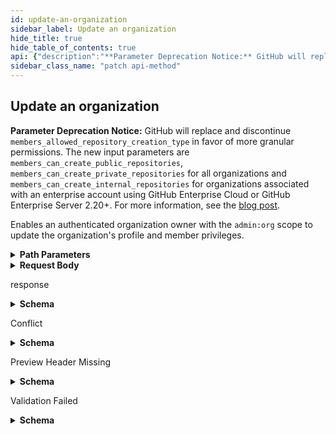 ```yaml
---
id: update-an-organization
sidebar_label: Update an organization
hide_title: true
hide_table_of_contents: true
api: {"description":"**Parameter Deprecation Notice:** GitHub will replace and discontinue `members_allowed_repository_creation_type` in favor of more granular permissions. The new input parameters are `members_can_create_public_repositories`, `members_can_create_private_repositories` for all organizations and `members_can_create_internal_repositories` for organizations associated with an enterprise account using GitHub Enterprise Cloud or GitHub Enterprise Server 2.20+. For more information, see the [blog post](https://developer.github.com/changes/2019-12-03-internal-visibility-changes).\n\nEnables an authenticated organization owner with the `admin:org` scope to update the organization's profile and member privileges.","externalDocs":{"description":"API method documentation","url":"https://docs.github.com/rest/reference/orgs/#update-an-organization"},"operationId":"orgs/update","parameters":[{"in":"path","name":"org","required":true,"schema":{"type":"string"}}],"requestBody":{"content":{"application/json":{"example":{"billing_email":"mona@github.com","company":"GitHub","default_repository_permission":"read","description":"GitHub, the company.","email":"mona@github.com","location":"San Francisco","members_allowed_repository_creation_type":"all","members_can_create_repositories":true,"name":"github","twitter_username":"github"},"schema":{"properties":{"billing_email":{"description":"Billing email address. This address is not publicized.","type":"string"},"blog":{"example":"\"http://github.blog\"","type":"string"},"company":{"description":"The company name.","type":"string"},"default_repository_permission":{"default":"read","description":"Default permission level members have for organization repositories:  \n\\* `read` - can pull, but not push to or administer this repository.  \n\\* `write` - can pull and push, but not administer this repository.  \n\\* `admin` - can pull, push, and administer this repository.  \n\\* `none` - no permissions granted by default.","enum":["read","write","admin","none"],"type":"string"},"description":{"description":"The description of the company.","type":"string"},"email":{"description":"The publicly visible email address.","type":"string"},"has_organization_projects":{"description":"Toggles whether an organization can use organization projects.","type":"boolean"},"has_repository_projects":{"description":"Toggles whether repositories that belong to the organization can use repository projects.","type":"boolean"},"location":{"description":"The location.","type":"string"},"members_allowed_repository_creation_type":{"description":"Specifies which types of repositories non-admin organization members can create. Can be one of:  \n\\* `all` - all organization members can create public and private repositories.  \n\\* `private` - members can create private repositories. This option is only available to repositories that are part of an organization on GitHub Enterprise Cloud.  \n\\* `none` - only admin members can create repositories.  \n**Note:** This parameter is deprecated and will be removed in the future. Its return value ignores internal repositories. Using this parameter overrides values set in `members_can_create_repositories`. See the parameter deprecation notice in the operation description for details.","enum":["all","private","none"],"type":"string"},"members_can_create_internal_repositories":{"description":"Toggles whether organization members can create internal repositories, which are visible to all enterprise members. You can only allow members to create internal repositories if your organization is associated with an enterprise account using GitHub Enterprise Cloud or GitHub Enterprise Server 2.20+. Can be one of:  \n\\* `true` - all organization members can create internal repositories.  \n\\* `false` - only organization owners can create internal repositories.  \nDefault: `true`. For more information, see \"[Restricting repository creation in your organization](https://help.github.com/github/setting-up-and-managing-organizations-and-teams/restricting-repository-creation-in-your-organization)\" in the GitHub Help documentation.","type":"boolean"},"members_can_create_pages":{"default":true,"description":"Toggles whether organization members can create GitHub Pages sites. Can be one of:  \n\\* `true` - all organization members can create GitHub Pages sites.  \n\\* `false` - no organization members can create GitHub Pages sites. Existing published sites will not be impacted.","type":"boolean"},"members_can_create_private_pages":{"default":true,"description":"Toggles whether organization members can create private GitHub Pages sites. Can be one of:  \n\\* `true` - all organization members can create private GitHub Pages sites.  \n\\* `false` - no organization members can create private GitHub Pages sites. Existing published sites will not be impacted.","type":"boolean"},"members_can_create_private_repositories":{"description":"Toggles whether organization members can create private repositories, which are visible to organization members with permission. Can be one of:  \n\\* `true` - all organization members can create private repositories.  \n\\* `false` - only organization owners can create private repositories.  \nDefault: `true`. For more information, see \"[Restricting repository creation in your organization](https://help.github.com/github/setting-up-and-managing-organizations-and-teams/restricting-repository-creation-in-your-organization)\" in the GitHub Help documentation.","type":"boolean"},"members_can_create_public_pages":{"default":true,"description":"Toggles whether organization members can create public GitHub Pages sites. Can be one of:  \n\\* `true` - all organization members can create public GitHub Pages sites.  \n\\* `false` - no organization members can create public GitHub Pages sites. Existing published sites will not be impacted.","type":"boolean"},"members_can_create_public_repositories":{"description":"Toggles whether organization members can create public repositories, which are visible to anyone. Can be one of:  \n\\* `true` - all organization members can create public repositories.  \n\\* `false` - only organization owners can create public repositories.  \nDefault: `true`. For more information, see \"[Restricting repository creation in your organization](https://help.github.com/github/setting-up-and-managing-organizations-and-teams/restricting-repository-creation-in-your-organization)\" in the GitHub Help documentation.","type":"boolean"},"members_can_create_repositories":{"default":true,"description":"Toggles the ability of non-admin organization members to create repositories. Can be one of:  \n\\* `true` - all organization members can create repositories.  \n\\* `false` - only organization owners can create repositories.  \nDefault: `true`  \n**Note:** A parameter can override this parameter. See `members_allowed_repository_creation_type` in this table for details. **Note:** A parameter can override this parameter. See `members_allowed_repository_creation_type` in this table for details.","type":"boolean"},"name":{"description":"The shorthand name of the company.","type":"string"},"twitter_username":{"description":"The Twitter username of the company.","type":"string"}},"type":"object"}}}},"responses":{"200":{"content":{"application/json":{"examples":{"default":{"value":{"avatar_url":"https://github.com/images/error/octocat_happy.gif","billing_email":"mona@github.com","blog":"https://github.com/blog","collaborators":8,"company":"GitHub","created_at":"2008-01-14T04:33:35.000Z","default_repository_permission":"read","description":"A great organization","disk_usage":10000,"email":"octocat@github.com","events_url":"https://api.github.com/orgs/github/events","followers":20,"following":0,"has_organization_projects":true,"has_repository_projects":true,"hooks_url":"https://api.github.com/orgs/github/hooks","html_url":"https://github.com/octocat","id":1,"is_verified":true,"issues_url":"https://api.github.com/orgs/github/issues","location":"San Francisco","login":"github","members_allowed_repository_creation_type":"all","members_can_create_internal_repositories":false,"members_can_create_pages":true,"members_can_create_private_repositories":false,"members_can_create_public_repositories":false,"members_can_create_repositories":true,"members_url":"https://api.github.com/orgs/github/members{/member}","name":"github","node_id":"MDEyOk9yZ2FuaXphdGlvbjE=","owned_private_repos":100,"plan":{"name":"Medium","private_repos":20,"space":400},"private_gists":81,"public_gists":1,"public_members_url":"https://api.github.com/orgs/github/public_members{/member}","public_repos":2,"repos_url":"https://api.github.com/orgs/github/repos","total_private_repos":100,"twitter_username":"github","two_factor_requirement_enabled":true,"type":"Organization","updated_at":"2014-03-03T18:58:10.000Z","url":"https://api.github.com/orgs/github"}}},"schema":{"description":"Organization Full","properties":{"avatar_url":{"example":"https://github.com/images/error/octocat_happy.gif","type":"string"},"billing_email":{"example":"org@example.com","format":"email","nullable":true,"type":"string"},"blog":{"example":"https://github.com/blog","format":"uri","type":"string"},"collaborators":{"example":8,"nullable":true,"type":"integer"},"company":{"example":"GitHub","type":"string"},"created_at":{"example":"2008-01-14T04:33:35.000Z","format":"date-time","type":"string"},"default_repository_permission":{"nullable":true,"type":"string"},"description":{"example":"A great organization","nullable":true,"type":"string"},"disk_usage":{"example":10000,"nullable":true,"type":"integer"},"email":{"example":"octocat@github.com","format":"email","type":"string"},"events_url":{"example":"https://api.github.com/orgs/github/events","format":"uri","type":"string"},"followers":{"example":20,"type":"integer"},"following":{"example":0,"type":"integer"},"has_organization_projects":{"example":true,"type":"boolean"},"has_repository_projects":{"example":true,"type":"boolean"},"hooks_url":{"example":"https://api.github.com/orgs/github/hooks","type":"string"},"html_url":{"example":"https://github.com/octocat","format":"uri","type":"string"},"id":{"example":1,"type":"integer"},"is_verified":{"example":true,"type":"boolean"},"issues_url":{"example":"https://api.github.com/orgs/github/issues","type":"string"},"location":{"example":"San Francisco","type":"string"},"login":{"example":"github","type":"string"},"members_allowed_repository_creation_type":{"example":"all","type":"string"},"members_can_create_internal_repositories":{"example":true,"type":"boolean"},"members_can_create_pages":{"example":true,"type":"boolean"},"members_can_create_private_repositories":{"example":true,"type":"boolean"},"members_can_create_public_repositories":{"example":true,"type":"boolean"},"members_can_create_repositories":{"example":true,"nullable":true,"type":"boolean"},"members_url":{"example":"https://api.github.com/orgs/github/members{/member}","type":"string"},"name":{"example":"github","type":"string"},"node_id":{"example":"MDEyOk9yZ2FuaXphdGlvbjE=","type":"string"},"owned_private_repos":{"example":100,"type":"integer"},"plan":{"properties":{"filled_seats":{"type":"integer"},"name":{"type":"string"},"private_repos":{"type":"integer"},"seats":{"type":"integer"},"space":{"type":"integer"}},"required":["name","space","private_repos"],"type":"object"},"private_gists":{"example":81,"nullable":true,"type":"integer"},"public_gists":{"example":1,"type":"integer"},"public_members_url":{"example":"https://api.github.com/orgs/github/public_members{/member}","type":"string"},"public_repos":{"example":2,"type":"integer"},"repos_url":{"example":"https://api.github.com/orgs/github/repos","format":"uri","type":"string"},"total_private_repos":{"example":100,"type":"integer"},"twitter_username":{"example":"github","nullable":true,"type":"string"},"two_factor_requirement_enabled":{"example":true,"nullable":true,"type":"boolean"},"type":{"example":"Organization","type":"string"},"updated_at":{"format":"date-time","type":"string"},"url":{"example":"https://api.github.com/orgs/github","format":"uri","type":"string"}},"required":["login","url","id","node_id","repos_url","events_url","hooks_url","issues_url","members_url","public_members_url","avatar_url","description","html_url","has_organization_projects","has_repository_projects","public_repos","public_gists","followers","following","type","created_at","updated_at"],"title":"Organization Full","type":"object"}}},"description":"response"},"409":{"content":{"application/json":{"schema":{"description":"Basic Error","properties":{"documentation_url":{"type":"string"},"message":{"type":"string"}},"title":"Basic Error","type":"object"}}},"description":"Conflict"},"415":{"content":{"application/json":{"schema":{"properties":{"documentation_url":{"type":"string"},"message":{"type":"string"}},"required":["message","documentation_url"],"type":"object"}}},"description":"Preview Header Missing"},"422":{"content":{"application/json":{"schema":{"oneOf":[{"description":"Validation Error","properties":{"documentation_url":{"type":"string"},"errors":{"items":{"properties":{"code":{"type":"string"},"field":{"type":"string"},"index":{"type":"integer"},"message":{"type":"string"},"resource":{"type":"string"},"value":{"oneOf":[{"nullable":true,"type":"string"},{"nullable":true,"type":"integer"},{"items":{"type":"string"},"nullable":true,"type":"array"}]}},"required":["code"],"type":"object"},"type":"array"},"message":{"type":"string"}},"required":["message","documentation_url"],"title":"Validation Error","type":"object"},{"description":"Validation Error Simple","properties":{"documentation_url":{"type":"string"},"errors":{"items":{"type":"string"},"type":"array"},"message":{"type":"string"}},"required":["message","documentation_url"],"title":"Validation Error Simple","type":"object"}]}}},"description":"Validation Failed"}},"tags":["orgs"],"x-github":{"category":"orgs","enabledForGitHubApps":true,"githubCloudOnly":false,"previews":[{"name":"surtur","note":"New repository creation permissions are available to preview. You can now use `members_can_create_public_repositories`, `members_can_create_private_repositories`, and `members_can_create_internal_repositories`. You can only allow members to create internal repositories if your organization is associated with an enterprise account using GitHub Enterprise Cloud or GitHub Enterprise Server 2.20+. These parameters provide more granular permissions to configure the type of repositories organization members can create.\n\nTo access these new parameters during the preview period, you must provide a custom [media type](https://docs.github.com/rest/overview/media-types) in the `Accept` header:\n```shell\napplication/vnd.github.surtur-preview+json\n```","required":false}],"subcategory":null},"method":"patch","path":"/orgs/{org}","servers":[{"url":"https://api.github.com"}],"jsonRequestBodyExample":{"billing_email":"string","blog":"\"http://github.blog\"","company":"string","default_repository_permission":"read","description":"string","email":"string","has_organization_projects":true,"has_repository_projects":true,"location":"string","members_allowed_repository_creation_type":"all","members_can_create_internal_repositories":true,"members_can_create_pages":true,"members_can_create_private_pages":true,"members_can_create_private_repositories":true,"members_can_create_public_pages":true,"members_can_create_public_repositories":true,"members_can_create_repositories":true,"name":"string","twitter_username":"string"},"info":{"contact":{"name":"Support","url":"https://support.github.com/contact"},"description":"GitHub's v3 REST API.","license":{"name":"MIT","url":"https://spdx.org/licenses/MIT"},"termsOfService":"https://docs.github.com/articles/github-terms-of-service","title":"GitHub v3 REST API","version":"1.1.4","x-apisguru-categories":["collaboration","developer_tools"],"x-logo":{"url":"https://twitter.com/github/profile_image?size=original"},"x-origin":[{"format":"openapi","url":"https://raw.githubusercontent.com/github/rest-api-description/main/descriptions/api.github.com/api.github.com.json","version":"3.0"}],"x-providerName":"github.com"},"postman":{"name":"Update an organization","description":{"content":"**Parameter Deprecation Notice:** GitHub will replace and discontinue `members_allowed_repository_creation_type` in favor of more granular permissions. The new input parameters are `members_can_create_public_repositories`, `members_can_create_private_repositories` for all organizations and `members_can_create_internal_repositories` for organizations associated with an enterprise account using GitHub Enterprise Cloud or GitHub Enterprise Server 2.20+. For more information, see the [blog post](https://developer.github.com/changes/2019-12-03-internal-visibility-changes).\n\nEnables an authenticated organization owner with the `admin:org` scope to update the organization's profile and member privileges.","type":"text/plain"},"url":{"path":["orgs",":org"],"host":["{{baseUrl}}"],"query":[],"variable":[{"disabled":false,"description":{"content":"(Required) ","type":"text/plain"},"type":"any","value":"","key":"org"}]},"header":[{"key":"Content-Type","value":"application/json"},{"key":"Accept","value":"application/json"}],"method":"PATCH","body":{"mode":"raw","raw":"\"\"","options":{"raw":{"language":"json"}}}}}
sidebar_class_name: "patch api-method"
---
```



## Update an organization



**Parameter Deprecation Notice:** GitHub will replace and discontinue `members_allowed_repository_creation_type` in favor of more granular permissions. The new input parameters are `members_can_create_public_repositories`, `members_can_create_private_repositories` for all organizations and `members_can_create_internal_repositories` for organizations associated with an enterprise account using GitHub Enterprise Cloud or GitHub Enterprise Server 2.20+. For more information, see the [blog post](https://developer.github.com/changes/2019-12-03-internal-visibility-changes).

Enables an authenticated organization owner with the `admin:org` scope to update the organization&#39;s profile and member privileges.

<details style={{"marginBottom":"1rem"}}><summary style={{}}><strong>Path Parameters</strong></summary><div><ul><ParamsItem className={"paramsItem"} param={{"in":"path","name":"org","required":true,"schema":{"type":"string"}}}></ParamsItem></ul></div></details><details style={{}}><summary style={{"textAlign":"left"}}><strong>Request Body</strong></summary><div style={{"textAlign":"left","marginLeft":"1rem"}}></div><ul style={{"marginLeft":"1rem"}}><SchemaItem collapsible={false} name={"billing_email"} required={false} schemaDescription={"Billing email address. This address is not publicized."} schemaName={"string"} qualifierMessage={undefined}></SchemaItem><SchemaItem collapsible={false} name={"blog"} required={false} schemaDescription={undefined} schemaName={"string"} qualifierMessage={undefined}></SchemaItem><SchemaItem collapsible={false} name={"company"} required={false} schemaDescription={"The company name."} schemaName={"string"} qualifierMessage={undefined}></SchemaItem><SchemaItem collapsible={false} name={"default_repository_permission"} required={false} schemaDescription={"Default permission level members have for organization repositories:  \n\\* `read` - can pull, but not push to or administer this repository.  \n\\* `write` - can pull and push, but not administer this repository.  \n\\* `admin` - can pull, push, and administer this repository.  \n\\* `none` - no permissions granted by default."} schemaName={"string"} qualifierMessage={"**Possible values:** [`read`, `write`, `admin`, `none`]"}></SchemaItem><SchemaItem collapsible={false} name={"description"} required={false} schemaDescription={"The description of the company."} schemaName={"string"} qualifierMessage={undefined}></SchemaItem><SchemaItem collapsible={false} name={"email"} required={false} schemaDescription={"The publicly visible email address."} schemaName={"string"} qualifierMessage={undefined}></SchemaItem><SchemaItem collapsible={false} name={"has_organization_projects"} required={false} schemaDescription={"Toggles whether an organization can use organization projects."} schemaName={"boolean"} qualifierMessage={undefined}></SchemaItem><SchemaItem collapsible={false} name={"has_repository_projects"} required={false} schemaDescription={"Toggles whether repositories that belong to the organization can use repository projects."} schemaName={"boolean"} qualifierMessage={undefined}></SchemaItem><SchemaItem collapsible={false} name={"location"} required={false} schemaDescription={"The location."} schemaName={"string"} qualifierMessage={undefined}></SchemaItem><SchemaItem collapsible={false} name={"members_allowed_repository_creation_type"} required={false} schemaDescription={"Specifies which types of repositories non-admin organization members can create. Can be one of:  \n\\* `all` - all organization members can create public and private repositories.  \n\\* `private` - members can create private repositories. This option is only available to repositories that are part of an organization on GitHub Enterprise Cloud.  \n\\* `none` - only admin members can create repositories.  \n**Note:** This parameter is deprecated and will be removed in the future. Its return value ignores internal repositories. Using this parameter overrides values set in `members_can_create_repositories`. See the parameter deprecation notice in the operation description for details."} schemaName={"string"} qualifierMessage={"**Possible values:** [`all`, `private`, `none`]"}></SchemaItem><SchemaItem collapsible={false} name={"members_can_create_internal_repositories"} required={false} schemaDescription={"Toggles whether organization members can create internal repositories, which are visible to all enterprise members. You can only allow members to create internal repositories if your organization is associated with an enterprise account using GitHub Enterprise Cloud or GitHub Enterprise Server 2.20+. Can be one of:  \n\\* `true` - all organization members can create internal repositories.  \n\\* `false` - only organization owners can create internal repositories.  \nDefault: `true`. For more information, see \"[Restricting repository creation in your organization](https://help.github.com/github/setting-up-and-managing-organizations-and-teams/restricting-repository-creation-in-your-organization)\" in the GitHub Help documentation."} schemaName={"boolean"} qualifierMessage={undefined}></SchemaItem><SchemaItem collapsible={false} name={"members_can_create_pages"} required={false} schemaDescription={"Toggles whether organization members can create GitHub Pages sites. Can be one of:  \n\\* `true` - all organization members can create GitHub Pages sites.  \n\\* `false` - no organization members can create GitHub Pages sites. Existing published sites will not be impacted."} schemaName={"boolean"} qualifierMessage={undefined}></SchemaItem><SchemaItem collapsible={false} name={"members_can_create_private_pages"} required={false} schemaDescription={"Toggles whether organization members can create private GitHub Pages sites. Can be one of:  \n\\* `true` - all organization members can create private GitHub Pages sites.  \n\\* `false` - no organization members can create private GitHub Pages sites. Existing published sites will not be impacted."} schemaName={"boolean"} qualifierMessage={undefined}></SchemaItem><SchemaItem collapsible={false} name={"members_can_create_private_repositories"} required={false} schemaDescription={"Toggles whether organization members can create private repositories, which are visible to organization members with permission. Can be one of:  \n\\* `true` - all organization members can create private repositories.  \n\\* `false` - only organization owners can create private repositories.  \nDefault: `true`. For more information, see \"[Restricting repository creation in your organization](https://help.github.com/github/setting-up-and-managing-organizations-and-teams/restricting-repository-creation-in-your-organization)\" in the GitHub Help documentation."} schemaName={"boolean"} qualifierMessage={undefined}></SchemaItem><SchemaItem collapsible={false} name={"members_can_create_public_pages"} required={false} schemaDescription={"Toggles whether organization members can create public GitHub Pages sites. Can be one of:  \n\\* `true` - all organization members can create public GitHub Pages sites.  \n\\* `false` - no organization members can create public GitHub Pages sites. Existing published sites will not be impacted."} schemaName={"boolean"} qualifierMessage={undefined}></SchemaItem><SchemaItem collapsible={false} name={"members_can_create_public_repositories"} required={false} schemaDescription={"Toggles whether organization members can create public repositories, which are visible to anyone. Can be one of:  \n\\* `true` - all organization members can create public repositories.  \n\\* `false` - only organization owners can create public repositories.  \nDefault: `true`. For more information, see \"[Restricting repository creation in your organization](https://help.github.com/github/setting-up-and-managing-organizations-and-teams/restricting-repository-creation-in-your-organization)\" in the GitHub Help documentation."} schemaName={"boolean"} qualifierMessage={undefined}></SchemaItem><SchemaItem collapsible={false} name={"members_can_create_repositories"} required={false} schemaDescription={"Toggles the ability of non-admin organization members to create repositories. Can be one of:  \n\\* `true` - all organization members can create repositories.  \n\\* `false` - only organization owners can create repositories.  \nDefault: `true`  \n**Note:** A parameter can override this parameter. See `members_allowed_repository_creation_type` in this table for details. **Note:** A parameter can override this parameter. See `members_allowed_repository_creation_type` in this table for details."} schemaName={"boolean"} qualifierMessage={undefined}></SchemaItem><SchemaItem collapsible={false} name={"name"} required={false} schemaDescription={"The shorthand name of the company."} schemaName={"string"} qualifierMessage={undefined}></SchemaItem><SchemaItem collapsible={false} name={"twitter_username"} required={false} schemaDescription={"The Twitter username of the company."} schemaName={"string"} qualifierMessage={undefined}></SchemaItem></ul></details><div><ApiTabs><TabItem label={"200"} value={"200"}><div>

response

</div><div><details style={{}}><summary style={{"textAlign":"left"}}><strong>Schema</strong></summary><div style={{"textAlign":"left","marginLeft":"1rem"}}></div><ul style={{"marginLeft":"1rem"}}><SchemaItem collapsible={false} name={"avatar_url"} required={true} schemaDescription={undefined} schemaName={"string"} qualifierMessage={undefined}></SchemaItem><SchemaItem collapsible={false} name={"billing_email"} required={false} schemaDescription={undefined} schemaName={"email"} qualifierMessage={undefined}></SchemaItem><SchemaItem collapsible={false} name={"blog"} required={false} schemaDescription={undefined} schemaName={"uri"} qualifierMessage={undefined}></SchemaItem><SchemaItem collapsible={false} name={"collaborators"} required={false} schemaDescription={undefined} schemaName={"integer"} qualifierMessage={undefined}></SchemaItem><SchemaItem collapsible={false} name={"company"} required={false} schemaDescription={undefined} schemaName={"string"} qualifierMessage={undefined}></SchemaItem><SchemaItem collapsible={false} name={"created_at"} required={true} schemaDescription={undefined} schemaName={"date-time"} qualifierMessage={undefined}></SchemaItem><SchemaItem collapsible={false} name={"default_repository_permission"} required={false} schemaDescription={undefined} schemaName={"string"} qualifierMessage={undefined}></SchemaItem><SchemaItem collapsible={false} name={"description"} required={true} schemaDescription={undefined} schemaName={"string"} qualifierMessage={undefined}></SchemaItem><SchemaItem collapsible={false} name={"disk_usage"} required={false} schemaDescription={undefined} schemaName={"integer"} qualifierMessage={undefined}></SchemaItem><SchemaItem collapsible={false} name={"email"} required={false} schemaDescription={undefined} schemaName={"email"} qualifierMessage={undefined}></SchemaItem><SchemaItem collapsible={false} name={"events_url"} required={true} schemaDescription={undefined} schemaName={"uri"} qualifierMessage={undefined}></SchemaItem><SchemaItem collapsible={false} name={"followers"} required={true} schemaDescription={undefined} schemaName={"integer"} qualifierMessage={undefined}></SchemaItem><SchemaItem collapsible={false} name={"following"} required={true} schemaDescription={undefined} schemaName={"integer"} qualifierMessage={undefined}></SchemaItem><SchemaItem collapsible={false} name={"has_organization_projects"} required={true} schemaDescription={undefined} schemaName={"boolean"} qualifierMessage={undefined}></SchemaItem><SchemaItem collapsible={false} name={"has_repository_projects"} required={true} schemaDescription={undefined} schemaName={"boolean"} qualifierMessage={undefined}></SchemaItem><SchemaItem collapsible={false} name={"hooks_url"} required={true} schemaDescription={undefined} schemaName={"string"} qualifierMessage={undefined}></SchemaItem><SchemaItem collapsible={false} name={"html_url"} required={true} schemaDescription={undefined} schemaName={"uri"} qualifierMessage={undefined}></SchemaItem><SchemaItem collapsible={false} name={"id"} required={true} schemaDescription={undefined} schemaName={"integer"} qualifierMessage={undefined}></SchemaItem><SchemaItem collapsible={false} name={"is_verified"} required={false} schemaDescription={undefined} schemaName={"boolean"} qualifierMessage={undefined}></SchemaItem><SchemaItem collapsible={false} name={"issues_url"} required={true} schemaDescription={undefined} schemaName={"string"} qualifierMessage={undefined}></SchemaItem><SchemaItem collapsible={false} name={"location"} required={false} schemaDescription={undefined} schemaName={"string"} qualifierMessage={undefined}></SchemaItem><SchemaItem collapsible={false} name={"login"} required={true} schemaDescription={undefined} schemaName={"string"} qualifierMessage={undefined}></SchemaItem><SchemaItem collapsible={false} name={"members_allowed_repository_creation_type"} required={false} schemaDescription={undefined} schemaName={"string"} qualifierMessage={undefined}></SchemaItem><SchemaItem collapsible={false} name={"members_can_create_internal_repositories"} required={false} schemaDescription={undefined} schemaName={"boolean"} qualifierMessage={undefined}></SchemaItem><SchemaItem collapsible={false} name={"members_can_create_pages"} required={false} schemaDescription={undefined} schemaName={"boolean"} qualifierMessage={undefined}></SchemaItem><SchemaItem collapsible={false} name={"members_can_create_private_repositories"} required={false} schemaDescription={undefined} schemaName={"boolean"} qualifierMessage={undefined}></SchemaItem><SchemaItem collapsible={false} name={"members_can_create_public_repositories"} required={false} schemaDescription={undefined} schemaName={"boolean"} qualifierMessage={undefined}></SchemaItem><SchemaItem collapsible={false} name={"members_can_create_repositories"} required={false} schemaDescription={undefined} schemaName={"boolean"} qualifierMessage={undefined}></SchemaItem><SchemaItem collapsible={false} name={"members_url"} required={true} schemaDescription={undefined} schemaName={"string"} qualifierMessage={undefined}></SchemaItem><SchemaItem collapsible={false} name={"name"} required={false} schemaDescription={undefined} schemaName={"string"} qualifierMessage={undefined}></SchemaItem><SchemaItem collapsible={false} name={"node_id"} required={true} schemaDescription={undefined} schemaName={"string"} qualifierMessage={undefined}></SchemaItem><SchemaItem collapsible={false} name={"owned_private_repos"} required={false} schemaDescription={undefined} schemaName={"integer"} qualifierMessage={undefined}></SchemaItem><SchemaItem collapsible={true} className={"schemaItem"}><details style={{}}><summary style={{}}><strong>plan</strong><span style={{"opacity":"0.6"}}> object</span></summary><div style={{"marginLeft":"1rem"}}><ul><SchemaItem collapsible={false} name={"filled_seats"} required={false} schemaDescription={undefined} schemaName={"integer"} qualifierMessage={undefined}></SchemaItem><SchemaItem collapsible={false} name={"name"} required={true} schemaDescription={undefined} schemaName={"string"} qualifierMessage={undefined}></SchemaItem><SchemaItem collapsible={false} name={"private_repos"} required={true} schemaDescription={undefined} schemaName={"integer"} qualifierMessage={undefined}></SchemaItem><SchemaItem collapsible={false} name={"seats"} required={false} schemaDescription={undefined} schemaName={"integer"} qualifierMessage={undefined}></SchemaItem><SchemaItem collapsible={false} name={"space"} required={true} schemaDescription={undefined} schemaName={"integer"} qualifierMessage={undefined}></SchemaItem></ul></div></details></SchemaItem><SchemaItem collapsible={false} name={"private_gists"} required={false} schemaDescription={undefined} schemaName={"integer"} qualifierMessage={undefined}></SchemaItem><SchemaItem collapsible={false} name={"public_gists"} required={true} schemaDescription={undefined} schemaName={"integer"} qualifierMessage={undefined}></SchemaItem><SchemaItem collapsible={false} name={"public_members_url"} required={true} schemaDescription={undefined} schemaName={"string"} qualifierMessage={undefined}></SchemaItem><SchemaItem collapsible={false} name={"public_repos"} required={true} schemaDescription={undefined} schemaName={"integer"} qualifierMessage={undefined}></SchemaItem><SchemaItem collapsible={false} name={"repos_url"} required={true} schemaDescription={undefined} schemaName={"uri"} qualifierMessage={undefined}></SchemaItem><SchemaItem collapsible={false} name={"total_private_repos"} required={false} schemaDescription={undefined} schemaName={"integer"} qualifierMessage={undefined}></SchemaItem><SchemaItem collapsible={false} name={"twitter_username"} required={false} schemaDescription={undefined} schemaName={"string"} qualifierMessage={undefined}></SchemaItem><SchemaItem collapsible={false} name={"two_factor_requirement_enabled"} required={false} schemaDescription={undefined} schemaName={"boolean"} qualifierMessage={undefined}></SchemaItem><SchemaItem collapsible={false} name={"type"} required={true} schemaDescription={undefined} schemaName={"string"} qualifierMessage={undefined}></SchemaItem><SchemaItem collapsible={false} name={"updated_at"} required={true} schemaDescription={undefined} schemaName={"date-time"} qualifierMessage={undefined}></SchemaItem><SchemaItem collapsible={false} name={"url"} required={true} schemaDescription={undefined} schemaName={"uri"} qualifierMessage={undefined}></SchemaItem></ul></details></div></TabItem><TabItem label={"409"} value={"409"}><div>

Conflict

</div><div><details style={{}}><summary style={{"textAlign":"left"}}><strong>Schema</strong></summary><div style={{"textAlign":"left","marginLeft":"1rem"}}></div><ul style={{"marginLeft":"1rem"}}><SchemaItem collapsible={false} name={"documentation_url"} required={false} schemaDescription={undefined} schemaName={"string"} qualifierMessage={undefined}></SchemaItem><SchemaItem collapsible={false} name={"message"} required={false} schemaDescription={undefined} schemaName={"string"} qualifierMessage={undefined}></SchemaItem></ul></details></div></TabItem><TabItem label={"415"} value={"415"}><div>

Preview Header Missing

</div><div><details style={{}}><summary style={{"textAlign":"left"}}><strong>Schema</strong></summary><div style={{"textAlign":"left","marginLeft":"1rem"}}></div><ul style={{"marginLeft":"1rem"}}><SchemaItem collapsible={false} name={"documentation_url"} required={true} schemaDescription={undefined} schemaName={"string"} qualifierMessage={undefined}></SchemaItem><SchemaItem collapsible={false} name={"message"} required={true} schemaDescription={undefined} schemaName={"string"} qualifierMessage={undefined}></SchemaItem></ul></details></div></TabItem><TabItem label={"422"} value={"422"}><div>

Validation Failed

</div><div><details style={{}}><summary style={{"textAlign":"left"}}><strong>Schema</strong></summary><div style={{"textAlign":"left","marginLeft":"1rem"}}></div><ul style={{"marginLeft":"1rem"}}><li><div><span style={{"opacity":"0.6"}}> undefined</span></div></li></ul></details></div></TabItem></ApiTabs></div>
      